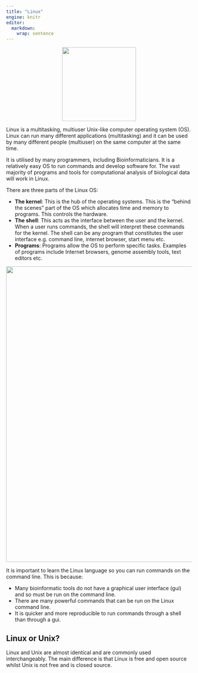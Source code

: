 ```yaml
---
title: "Linux"
engine: knitr
editor: 
  markdown: 
    wrap: sentence
---
```


<center>
![](figures/linux_beginner.png){style="width:200px"}
</center>

Linux is a multitasking, multiuser Unix-like computer operating system (OS). Linux can run many different applications (multitasking) and it can be used by many different people (multiuser) on the same computer at the same time.

It is utilised by many programmers, including Bioinformaticians. It is a relatively easy OS to run commands and develop software for. The vast majority of programs and tools for computational analysis of biological data will work in Linux.

There are three parts of the Linux OS:

-   **The kernel**: This is the hub of the operating systems. This is the "behind the scenes" part of the OS which allocates time and memory to programs. This controls the hardware.
-   **The shell**: This acts as the interface between the user and the kernel. When a user runs commands, the shell will interpret these commands for the kernel. The shell can be any program that constitutes the user interface e.g. command line, internet browser, start menu etc.
-   **Programs**: Programs allow the OS to perform specific tasks. Examples of programs include Internet browsers, genome assembly tools, text editors etc.

<center>
![](figures/linux_user_to_kernel.png){style="width:800px"}
</center>

It is important to learn the Linux language so you can run commands on the command line. This is because:

-   Many bioinformatic tools do not have a graphical user interface (gui) and so must be run on the command line.
-   There are many powerful commands that can be run on the Linux command line.
-   It is quicker and more reproducible to run commands through a shell than through a gui.

## Linux or Unix?

Linux and Unix are almost identical and are commonly used interchangeably. The main difference is that Linux is free and open source whilst Unix is not free and is closed source.